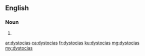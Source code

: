 ==English==

===Noun===
{{head|en|noun plural form}}

# {{plural of|dystocia|lang=en}}

[[ar:dystocias]]
[[ca:dystocias]]
[[fr:dystocias]]
[[ku:dystocias]]
[[mg:dystocias]]
[[my:dystocias]]